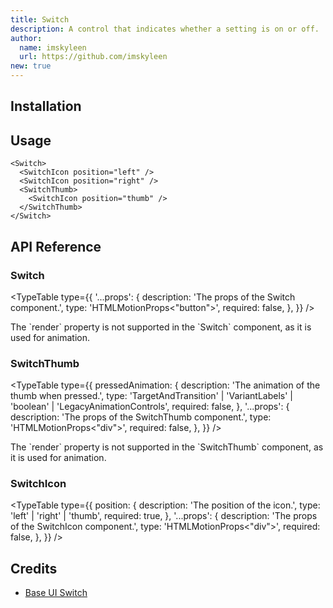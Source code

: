 ```yaml
---
title: Switch
description: A control that indicates whether a setting is on or off.
author:
  name: imskyleen
  url: https://github.com/imskyleen
new: true
---
```


<ComponentPreview name="demo-primitives-base-switch" />

## Installation

<ComponentInstallation name="primitives-base-switch" />

## Usage

```tsx
<Switch>
  <SwitchIcon position="left" />
  <SwitchIcon position="right" />
  <SwitchThumb>
    <SwitchIcon position="thumb" />
  </SwitchThumb>
</Switch>
```

## API Reference

### Switch

<ExternalLink
  href="https://base-ui.com/react/components/switch#root"
  text="Base UI API Reference - Switch.Root"
/>

<TypeTable
  type={{
    '...props': {
      description: 'The props of the Switch component.',
      type: 'HTMLMotionProps<"button">',
      required: false,
    },
  }}
/>

<Callout type="info">
  The `render` property is not supported in the `Switch` component, as it is
  used for animation.
</Callout>

### SwitchThumb

<ExternalLink
  href="https://base-ui.com/react/components/switch#thumb"
  text="Base UI API Reference - Switch.Thumb"
/>

<TypeTable
  type={{
    pressedAnimation: {
      description: 'The animation of the thumb when pressed.',
      type:
        'TargetAndTransition' |
        'VariantLabels' |
        'boolean' |
        'LegacyAnimationControls',
      required: false,
    },
    '...props': {
      description: 'The props of the SwitchThumb component.',
      type: 'HTMLMotionProps<"div">',
      required: false,
    },
  }}
/>

<Callout type="info">
  The `render` property is not supported in the `SwitchThumb` component, as it
  is used for animation.
</Callout>

### SwitchIcon

<TypeTable
  type={{
    position: {
      description: 'The position of the icon.',
      type: 'left' | 'right' | 'thumb',
      required: true,
    },
    '...props': {
      description: 'The props of the SwitchIcon component.',
      type: 'HTMLMotionProps<"div">',
      required: false,
    },
  }}
/>

## Credits

- [Base UI Switch](https://base-ui.com/react/components/switch)
